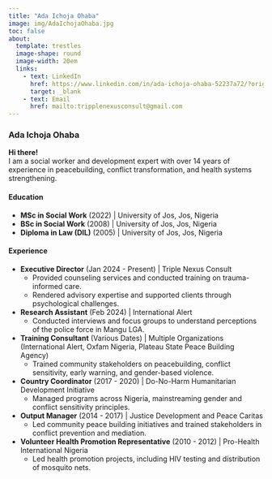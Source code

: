 ```yaml
---
title: "Ada Ichoja Ohaba"
image: img/AdaIchojaOhaba.jpg
toc: false
about: 
  template: trestles
  image-shape: round
  image-width: 20em
  links:
    - text: LinkedIn
      href: https://www.linkedin.com/in/ada-ichoja-ohaba-52237a72/?original_referer=https%3A%2F%2Fwww.google.com%2F
      target: _blank
    - text: Email
      href: mailto:tripplenexusconsult@gmail.com
---
```





### Ada Ichoja Ohaba

**Hi there!**  
I am a social worker and development expert with over 14 years of experience in peacebuilding, conflict transformation, and health systems strengthening.

#### Education
- **MSc in Social Work** (2022) | University of Jos, Jos, Nigeria
- **BSc in Social Work** (2008) | University of Jos, Jos, Nigeria
- **Diploma in Law (DIL)** (2005) | University of Jos, Jos, Nigeria

#### Experience
- **Executive Director** (Jan 2024 - Present) | Triple Nexus Consult
  - Provided counseling services and conducted training on trauma-informed care.
  - Rendered advisory expertise and supported clients through psychological challenges.

- **Research Assistant** (Feb 2024) | International Alert
  - Conducted interviews and focus groups to understand perceptions of the police force in Mangu LGA.

- **Training Consultant** (Various Dates) | Multiple Organizations (International Alert, Oxfam Nigeria, Plateau State Peace Building Agency)
  - Trained community stakeholders on peacebuilding, conflict sensitivity, early warning, and gender-based violence.

- **Country Coordinator** (2017 - 2020) | Do-No-Harm Humanitarian Development Initiative
  - Managed programs across Nigeria, mainstreaming gender and conflict sensitivity principles.

- **Output Manager** (2014 - 2017) | Justice Development and Peace Caritas
  - Led community peace building initiatives and trained stakeholders in conflict prevention and mediation.

- **Volunteer Health Promotion Representative** (2010 - 2012) | Pro-Health International Nigeria
  - Led health promotion projects, including HIV testing and distribution of mosquito nets.

